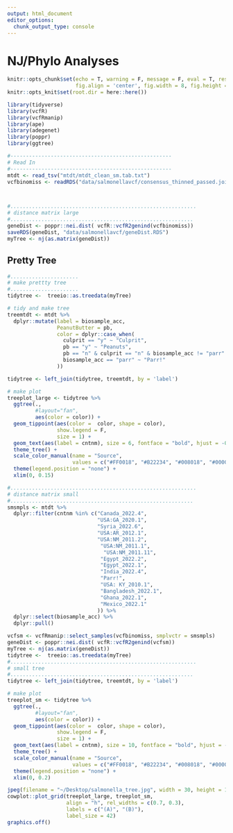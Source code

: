 ```yaml
---
output: html_document
editor_options: 
  chunk_output_type: console
---
```


# NJ/Phylo Analyses
```r
knitr::opts_chunk$set(echo = T, warning = F, message = F, eval = T, results = 'hide',
                      fig.align = 'center', fig.width = 8, fig.height = 8)
knitr::opts_knit$set(root.dir = here::here())
```


```r
library(tidyverse)
library(vcfR)
library(vcfRmanip)
library(ape)
library(adegenet)
library(poppr)
library(ggtree)
```

```r
#---------------------------------------------------- 
# Read In
#---------------------------------------------------- 
mtdt <- read_tsv("mtdt/mtdt_clean_sm.tab.txt")
vcfbinomiss <- readRDS("data/salmonellavcf/consensus_thinned_passed.joint.vcf.gz")



#............................................................
# distance matrix large
#...........................................................
geneDist <- poppr::nei.dist( vcfR::vcfR2genind(vcfbinomiss))
saveRDS(geneDist, "data/salmonellavcf/geneDist.RDS")
myTree <- nj(as.matrix(geneDist))

```




## Pretty Tree
```r
#......................
# make prettty tree
#......................
tidytree <-  treeio::as.treedata(myTree)

# tidy and make tree
treemtdt <- mtdt %>%
  dplyr::mutate(label = biosample_acc,
                PeanutButter = pb,
                color = dplyr::case_when(
                  culprit == "y" ~ "Culprit",
                  pb == "y" ~ "Peanuts",
                  pb == "n" & culprit == "n" & biosample_acc != "parr" ~ "Seq2022",
                  biosample_acc == "parr" ~ "Parr!"
                ))

tidytree <- left_join(tidytree, treemtdt, by = 'label')

# make plot
treeplot_large <- tidytree %>% 
  ggtree(.,
         #layout="fan",
         aes(color = color)) +
  geom_tippoint(aes(color =  color, shape = color),
                show.legend = F,
                size = 1) +
  geom_text(aes(label = cntnm), size = 6, fontface = "bold", hjust = -0.15) +
  theme_tree() +
  scale_color_manual(name = "Source",
                     values = c("#FF0018", "#B22234", "#008018", "#0000F9", "#86007D")) +
  theme(legend.position = "none") +
  xlim(0, 0.15)

```

```r
#............................................................
# distance matrix small
#...........................................................
smsmpls <- mtdt %>% 
  dplyr::filter(cntnm %in% c("Canada_2022.4",
                             "USA:GA_2020.1",
                             "Syria_2022.6",
                             "USA:AR_2012.1",
                             "USA:NM_2011.2",
                              "USA:NM_2011.1",
                               "USA:NM_2011.11",
                              "Egypt_2022.2",
                              "Egypt_2022.1",
                              "India_2022.4",
                              "Parr!",
                              "USA: KY_2010.1",
                              "Bangladesh_2022.1",
                              "Ghana_2022.1",
                              "Mexico_2022.1"
                             )) %>% 
  dplyr::select(biosample_acc) %>% 
  dplyr::pull()

vcfsm <- vcfRmanip::select_samples(vcfbinomiss, smplvctr = smsmpls)
geneDist <- poppr::nei.dist( vcfR::vcfR2genind(vcfsm))
myTree <- nj(as.matrix(geneDist))
tidytree <-  treeio::as.treedata(myTree)
#............................................................
# small tree
#...........................................................
tidytree <- left_join(tidytree, treemtdt, by = 'label')

# make plot
treeplot_sm <- tidytree %>% 
  ggtree(.,
         #layout="fan",
         aes(color = color)) +
  geom_tippoint(aes(color =  color, shape = color),
                show.legend = F,
                size = 1) +
  geom_text(aes(label = cntnm), size = 10, fontface = "bold", hjust = -0.15) +
  theme_tree() +
  scale_color_manual(name = "Source",
                     values = c("#FF0018", "#B22234", "#008018", "#0000F9", "#86007D")) +
  theme(legend.position = "none") +
  xlim(0, 0.2)


```



```r
jpeg(filename = "~/Desktop/salmonella_tree.jpg", width = 30, height = 15, units = "in", res = 500)
cowplot::plot_grid(treeplot_large, treeplot_sm,
                   align = "h", rel_widths = c(0.7, 0.3),
                   labels = c("(A)", "(B)"),
                   label_size = 42)
graphics.off()


```
